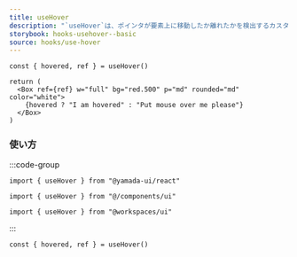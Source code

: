 ```yaml
---
title: useHover
description: "`useHover`は、ポインタが要素上に移動したか離れたかを検出するカスタムフックです。"
storybook: hooks-usehover--basic
source: hooks/use-hover
---
```


```tsx preview functional client
const { hovered, ref } = useHover()

return (
  <Box ref={ref} w="full" bg="red.500" p="md" rounded="md" color="white">
    {hovered ? "I am hovered" : "Put mouse over me please"}
  </Box>
)
```

### 使い方

:::code-group

```tsx [package]
import { useHover } from "@yamada-ui/react"
```

```tsx [alias]
import { useHover } from "@/components/ui"
```

```tsx [monorepo]
import { useHover } from "@workspaces/ui"
```

:::

```tsx
const { hovered, ref } = useHover()
```

